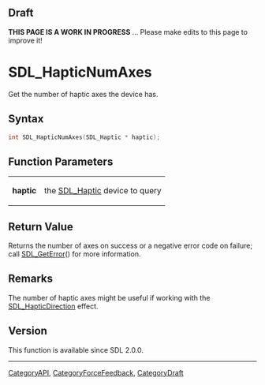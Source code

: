 
== Draft ==

'''THIS PAGE IS A WORK IN PROGRESS''' ... Please make edits to this page to improve it!
= SDL_HapticNumAxes =

Get the number of haptic axes the device has.

== Syntax ==

<syntaxhighlight lang='c'>
int SDL_HapticNumAxes(SDL_Haptic * haptic);
</syntaxhighlight>

== Function Parameters ==

{|
|'''haptic'''
|the [[SDL_Haptic]] device to query
|}

== Return Value ==

Returns the number of axes on success or a negative error code on failure;
call [[SDL_GetError]]() for more information.

== Remarks ==

The number of haptic axes might be useful if working with the
[[SDL_HapticDirection]] effect.

== Version ==

This function is available since SDL 2.0.0.

----
[[CategoryAPI]], [[CategoryForceFeedback]], [[CategoryDraft]]


